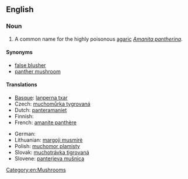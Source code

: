 ==English==
{{wikipedia|Amanita pantherina}}

===Noun===
{{en-noun|head=[[panther]] [[cap]]}}

# A common name for the highly poisonous [[agaric]] ''[[Amanita pantherina]]''.

====Synonyms====
* [[false blusher]]
* [[panther mushroom]]

====Translations====
{{trans-top|''Amanita pantherina''}}
* [[Basque]]: [[lanperna txar]]
* Czech: [[muchomůrka tygrovaná]]
* Dutch: [[panteramaniet]]
* Finnish: {{t-|fi|pantterikärpässieni}}
* French: [[amanite panthère]]
{{trans-mid}}
* German: {{t+|de|Pantherpilz}}
* Lithuanian: [[margoji musmirė]]
* Polish: [[muchomor plamisty]]
* Slovak: [[muchotrávka tigrovaná]]
* Slovene: [[panterjeva mušnica]]
{{trans-bottom}}

[[Category:en:Mushrooms]]